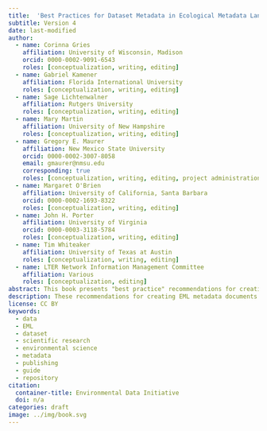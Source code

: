 ```yaml
---
title:  'Best Practices for Dataset Metadata in Ecological Metadata Language'
subtitle: Version 4
date: last-modified
author:
  - name: Corinna Gries
    affiliation: University of Wisconsin, Madison
    orcid: 0000-0002-9091-6543
    roles: [conceptualization, writing, editing]
  - name: Gabriel Kamener
    affiliation: Florida International University
    roles: [conceptualization, writing, editing]
  - name: Sage Lichtenwalner
    affiliation: Rutgers University
    roles: [conceptualization, writing, editing]
  - name: Mary Martin
    affiliation: University of New Hampshire
    roles: [conceptualization, writing, editing]
  - name: Gregory E. Maurer
    affiliation: New Mexico State University
    orcid: 0000-0002-3007-8058
    email: gmaurer@nmsu.edu
    corresponding: true
    roles: [conceptualization, writing, editing, project administration]
  - name: Margaret O'Brien
    affiliation: University of California, Santa Barbara
    orcid: 0000-0002-1693-8322
    roles: [conceptualization, writing, editing]
  - name: John H. Porter
    affiliation: University of Virginia
    orcid: 0000-0003-3118-5784
    roles: [conceptualization, writing, editing]
  - name: Tim Whiteaker
    affiliation: University of Texas at Austin
    roles: [conceptualization, writing, editing]
  - name: LTER Network Information Management Committee
    affiliation: Various
    roles: [conceptualization, editing]
abstract: This book presents "best practice" recommendations for creating metadata documents in the Ecological Metadata Language (EML), a widely accepted standard for research metadata exchange in the environmental sciences. The document focuses on the most common use-cases for EML, and recommends content and formatting for its most important and frequently-used metadata elements. As such, these recommendations can be applied to most research datasets that include EML metadata. There are also recommendations specific to the U.S. LTER Network and Environmental Data Initiative (EDI) repository. This is Version 4 of the book, updated in 2024 by the EML Best Practices Working Group of the LTER Network Information Management Committee.
description: These recommendations for creating EML metadata documents can be applied to most research datasets. This is Version 4 (2024), written by the LTER/EDI EML Best Practices Working Group.
license: CC BY
keywords:
  - data
  - EML
  - dataset
  - scientific research
  - environmental science
  - metadata
  - publishing
  - guide
  - repository
citation: 
  container-title: Environmental Data Initiative
  doi: n/a
categories: draft
image: ../img/book.svg
---
```

